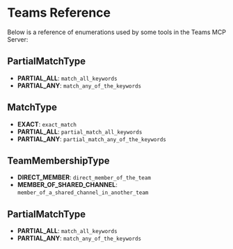 # Teams Reference

Below is a reference of enumerations used by some tools in the Teams MCP Server:

## PartialMatchType

- **PARTIAL_ALL**: `match_all_keywords`
- **PARTIAL_ANY**: `match_any_of_the_keywords`

## MatchType

- **EXACT**: `exact_match`
- **PARTIAL_ALL**: `partial_match_all_keywords`
- **PARTIAL_ANY**: `partial_match_any_of_the_keywords`

## TeamMembershipType

- **DIRECT_MEMBER**: `direct_member_of_the_team`
- **MEMBER_OF_SHARED_CHANNEL**: `member_of_a_shared_channel_in_another_team`

## PartialMatchType

- **PARTIAL_ALL**: `match_all_keywords`
- **PARTIAL_ANY**: `match_any_of_the_keywords`

